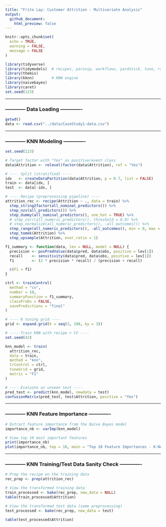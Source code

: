 ```yaml
---
title: "Frito Lay: Customer Attrition - Multivariate Analysis"
output: 
  github_document:
    html_preview: false
---
```


```r
knitr::opts_chunk$set(
  echo = TRUE,       
  warning = FALSE,   
  message = FALSE    
)
```

```r
library(tidyverse)
library(tidymodels)  # recipes, parsnip, workflows, yardstick, tune, rsample
library(themis)
library(kknn)        # KNN engine
library(naivebayes) 
library(caret)
set.seed(123)
```


--------------------------------------------------------------------------------------------------------------------------------------------------


### ------------ Data Loading -------------

```r
getwd()
data <- read.csv("../data/CaseStudy1-data.csv")
```


--------------------------------------------------------------------------------------------------------------------------------------------------


### ------------ KNN Modeling -------------

```r
set.seed(123)

# Target factor with "Yes" as positive/event class
data$Attrition <- relevel(factor(data$Attrition), ref = "Yes")

# ---- Split (stratified) ----
idx   <- createDataPartition(data$Attrition, p = 0.7, list = FALSE)
train <- data[idx, ]
test  <- data[-idx, ]

# ---- Recipe (preprocessing pipeline) ----
attrition_rec <- recipe(Attrition ~ ., data = train) %>%
  step_string2factor(all_nominal_predictors()) %>%
  step_nzv(all_predictors()) %>%
  step_dummy(all_nominal_predictors(), one_hot = TRUE) %>%
  # step_corr(all_numeric_predictors(), threshold = 0.9) %>%
  # step_normalize(all_numeric_predictors(), -all_outcomes()) %>%
  step_range(all_numeric_predictors(), -all_outcomes(), min = 0, max = 1) %>% 
  step_tomek(Attrition) %>%
  step_upsample(Attrition, over_ratio = 1)

f1_summary <- function(data, lev = NULL, model = NULL) {
  precision <- posPredValue(data$pred, data$obs, positive = lev[1])
  recall    <- sensitivity(data$pred, data$obs, positive = lev[1])
  f1        <- (2 * precision * recall) / (precision + recall)

  c(F1 = f1)
}

ctrl <- trainControl(
  method = "cv",
  number = 10,
  summaryFunction = f1_summary,
  classProbs = FALSE,
  savePredictions = "final"
)

# ---- K tuning grid ----
grid <- expand.grid(k = seq(3, 100, by = 3))

# ---- Train KNN with recipe + CV ----
set.seed(42)

knn_model <- train(
  attrition_rec,
  data = train,
  method = "knn",
  trControl = ctrl,
  tuneGrid = grid,
  metric = "F1"
)

# ---- Evaluate on unseen test ----
pred_test <- predict(knn_model, newdata = test)
confusionMatrix(pred_test, test$Attrition, positive = "Yes")
```



--------------------------------------------------------------------------------------------------------------------------------------------------


### ------------ KNN Feature Importance -------------

```r
# Extract feature importance from the Naive Bayes model
importance_nb <- varImp(knn_model)

# View top 10 most important features
print(importance_nb)
plot(importance_nb, top = 10, main = "Top 10 Feature Importances - K-Nearest Neighbors")
```



--------------------------------------------------------------------------------------------------------------------------------------------------


### ------------ KNN Training/Test Data Sanity Check -------------

```r
# Prep the recipe on the training data
rec_prep <- prep(attrition_rec)

# View the transformed training data
train_processed <- bake(rec_prep, new_data = NULL)
table(train_processed$Attrition)

# View the transformed test data (same preprocessing)
test_processed <- bake(rec_prep, new_data = test)

table(test_processed$Attrition)

```

